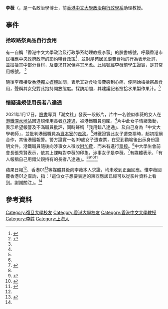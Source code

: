 '''李薇'''（{{lang-en|Li Wei}}，是一名政治學博士，前[[香港中文大學政治與行政學系|香港中文大學政治與行政學系]]助理教授。

==事件==

===拾取路祭貢品自行食用===
有一自稱「香港中文大學政治及行政學系助理教授李薇」的臉書帳號，呼籲香港市民相應中央政府政府的節約糧食政策<ref name="inm1">{{cite news |title=中大執祭品教授稱獲祖先保護 喚記者撿生果榨汁製特飲 |url=https://www.inmediahk.net/node/1077716 |accessdate=2021-01-18 |date=2020-09-27 |archive-date=2021-03-05 |archive-url=https://web.archive.org/web/20210305051556/https://www.inmediahk.net/node/1077716 |dead-url=no }}</ref>，並對屋苑居民浪費食物的行為表示批評，並撿拾其中部分食材，及要求其家傭將其烹煮。此帳號經李薇前學生證實，是其常用帳號。
<ref name="apple2">{{cite news |title=中大內地教授食路祭品　 拾回家烹調讚美味　稱「我開心關你屁事」 |url=https://hk.appledaily.com/local/20200912/QJQRI5NRARAG5EBUCRB4MROGAY/ |accessdate=2021-01-18 |work=2020.09.12 |archive-date=2021-03-22 |archive-url=https://web.archive.org/web/20210322105320/https://hk.appledaily.com/local/20200912/QJQRI5NRARAG5EBUCRB4MROGAY/ |dead-url=no }}</ref>

隨後李薇接受[[香港獨立媒體|香港獨立媒體]]訪問，表示其對食物浪費感到心痛，便開始檢拾祭品食用，聲稱其女兒對此抱持開放態度。採訪期間，其建議記者撿拾水果製作果汁。<ref name="inm1" />

===懷疑違規使用長者八達通===
2021年1月17日，[[臉書|臉書]]專頁「潮文社」發表一段影片，片中一名貌似李薇的女人在[[港鐵|港鐵]][[深水埗站|深水埗站]]因違規使用長者[[八達通|八達通]]，被港鐵職員包圍。<ref name="apple1" />片中此女子情緒激動，表示希望報警及不滿職員批評，同時聲稱「我用錯八達通」、及自己身為「中文大學老師」，並批判港鐵職員為[[資本家|資本家]]的[[走狗|走狗]]。<ref name="hk01-1" />港鐵證實此女子遭查票時，起初拒絕合作，其後港鐵報警。警方證實一名39歲女子遭查票，在受到勸喻後出示身份證明文件。港鐵職員隨後向涉事女人徵收[[附加費|附加費]]，而未有進行[[票控|票控]]。<ref name="apple1" />中大學生會前會長張秀賢表示，依其上課時對李薇的印象，涉事女子是李薇。<ref name="apple1">{{cite news |title=中大內地學者李薇疑挪用長者八達通搭港鐵斷正 被追收附加費 |url=https://hk.appledaily.com/local/20210117/GLODSNCSDZGZVLLPLGE3F26UTQ/ |accessdate=2021-01-18 |work=蘋果日報 |date=2021-01-17 |archive-date=2021-01-17 |archive-url=https://web.archive.org/web/20210117141406/https://hk.appledaily.com/local/20210117/GLODSNCSDZGZVLLPLGE3F26UTQ/ |dead-url=no }}</ref>有媒體表示，「有人報稱自己用錯父親持有的長者八達通」。<ref name="hk01-1" /><ref>{{cite news |title=中大學者李薇疑挪用長者八達通 搭港鐵遇查發難被追收費 |work=頭條日報 |date=2021-01-17 |url=https://hd.stheadline.com/news/realtime/hk/1977927/%E5%8D%B3%E6%99%82-%E6%B8%AF%E8%81%9E-%E4%B8%AD%E5%A4%A7%E5%AD%B8%E8%80%85%E6%9D%8E%E8%96%87%E7%96%91%E6%8C%AA%E7%94%A8%E9%95%B7%E8%80%85%E5%85%AB%E9%81%94%E9%80%9A-%E6%90%AD%E6%B8%AF%E9%90%B5%E9%81%87%E6%9F%A5%E7%99%BC%E9%9B%A3%E8%A2%AB%E8%BF%BD%E6%94%B6%E8%B2%BB |accessdate=2021-01-24 |archive-date=2021-01-30 |archive-url=https://web.archive.org/web/20210130054848/https://hd.stheadline.com/news/realtime/hk/1977927/%E5%8D%B3%E6%99%82-%E6%B8%AF%E8%81%9E-%E4%B8%AD%E5%A4%A7%E5%AD%B8%E8%80%85%E6%9D%8E%E8%96%87%E7%96%91%E6%8C%AA%E7%94%A8%E9%95%B7%E8%80%85%E5%85%AB%E9%81%94%E9%80%9A-%E6%90%AD%E6%B8%AF%E9%90%B5%E9%81%87%E6%9F%A5%E7%99%BC%E9%9B%A3%E8%A2%AB%E8%BF%BD%E6%94%B6%E8%B2%BB |dead-url=no }}</ref><ref>{{cite news |title=【大鬧港鐵】39歲中大學者李薇疑挪用長者八達通 搭港鐵遇查發難被追收費 |work=香港經濟日報 |date=2021-01-18 |url=https://topick.hket.com/article/2855240/%E3%80%90%E5%A4%A7%E9%AC%A7%E6%B8%AF%E9%90%B5%E3%80%9139%E6%AD%B2%E4%B8%AD%E5%A4%A7%E5%AD%B8%E8%80%85%E6%9D%8E%E8%96%87%E7%96%91%E6%8C%AA%E7%94%A8%E9%95%B7%E8%80%85%E5%85%AB%E9%81%94%E9%80%9A%20%20%20%E6%90%AD%E6%B8%AF%E9%90%B5%E9%81%87%E6%9F%A5%E7%99%BC%E9%9B%A3%E8%A2%AB%E8%BF%BD%E6%94%B6%E8%B2%BB |accessdate=2021-01-24 |archive-date=2021-02-01 |archive-url=https://web.archive.org/web/20210201060444/https://topick.hket.com/article/2855240/%E3%80%90%E5%A4%A7%E9%AC%A7%E6%B8%AF%E9%90%B5%E3%80%9139%E6%AD%B2%E4%B8%AD%E5%A4%A7%E5%AD%B8%E8%80%85%E6%9D%8E%E8%96%87%E7%96%91%E6%8C%AA%E7%94%A8%E9%95%B7%E8%80%85%E5%85%AB%E9%81%94%E9%80%9A%20%20%20%E6%90%AD%E6%B8%AF%E9%90%B5%E9%81%87%E6%9F%A5%E7%99%BC%E9%9B%A3%E8%A2%AB%E8%BF%BD%E6%94%B6%E8%B2%BB |dead-url=no }}</ref><ref>{{cite news |title=39 歲中大「食祭品」教授　疑用長者八達通斷正　怒轟港鐵職員「資本家走狗」 |work=立場新聞 |date=2021-01-17 |url=https://www.thestandnews.com/society/39-%E6%AD%B2%E4%B8%AD%E5%A4%A7-%E9%A3%9F%E7%A5%AD%E5%93%81-%E6%95%99%E6%8E%88-%E7%96%91%E7%94%A8%E9%95%B7%E8%80%85%E5%85%AB%E9%81%94%E9%80%9A%E6%96%B7%E6%AD%A3-%E6%80%92%E8%BD%9F%E6%B8%AF%E9%90%B5%E8%81%B7%E5%93%A1-%E8%B3%87%E6%9C%AC%E5%AE%B6%E8%B5%B0%E7%8B%97/ |accessdate=2021-01-24 |archive-date=2021-02-18 |archive-url=https://web.archive.org/web/20210218195831/https://www.thestandnews.com/society/39-%E6%AD%B2%E4%B8%AD%E5%A4%A7-%E9%A3%9F%E7%A5%AD%E5%93%81-%E6%95%99%E6%8E%88-%E7%96%91%E7%94%A8%E9%95%B7%E8%80%85%E5%85%AB%E9%81%94%E9%80%9A%E6%96%B7%E6%AD%A3-%E6%80%92%E8%BD%9F%E6%B8%AF%E9%90%B5%E8%81%B7%E5%93%A1-%E8%B3%87%E6%9C%AC%E5%AE%B6%E8%B5%B0%E7%8B%97/ |dead-url=no }}</ref>

蘋果日報<ref name="apple1" />、香港01<ref name="hk01-1">{{cite news |title=中大內地教授李薇疑用長者八達通搭港鐵　深水埗站內遭查票拒合作 |url=https://www.hk01.com/%E7%AA%81%E7%99%BC/575623/%E4%B8%AD%E5%A4%A7%E5%85%A7%E5%9C%B0%E6%95%99%E6%8E%88%E6%9D%8E%E8%96%87%E7%96%91%E7%94%A8%E9%95%B7%E8%80%85%E5%85%AB%E9%81%94%E9%80%9A%E6%90%AD%E6%B8%AF%E9%90%B5-%E6%B7%B1%E6%B0%B4%E5%9F%97%E7%AB%99%E5%85%A7%E9%81%AD%E6%9F%A5%E7%A5%A8%E6%8B%92%E5%90%88%E4%BD%9C |accessdate=2021-01-18 |work=香港01 |date=2021-01-17 |archive-date=2021-01-22 |archive-url=https://web.archive.org/web/20210122024053/https://www.hk01.com/%E7%AA%81%E7%99%BC/575623/%E4%B8%AD%E5%A4%A7%E5%85%A7%E5%9C%B0%E6%95%99%E6%8E%88%E6%9D%8E%E8%96%87%E7%96%91%E7%94%A8%E9%95%B7%E8%80%85%E5%85%AB%E9%81%94%E9%80%9A%E6%90%AD%E6%B8%AF%E9%90%B5-%E6%B7%B1%E6%B0%B4%E5%9F%97%E7%AB%99%E5%85%A7%E9%81%AD%E6%9F%A5%E7%A5%A8%E6%8B%92%E5%90%88%E4%BD%9C |dead-url=no }}</ref>等媒體其後向李薇本人求證，均未收到正面回應。惟李薇回覆香港01之查詢，指：「這位女子想要表達的東西應該已經可以從影片資料上看到。謝謝關注」。<ref name="hk01-1" />

==參考資料==
{{reflist}}

{{DEFAULTSORT:Li}}

[[Category:復旦大學校友|Category:復旦大學校友]]
[[Category:香港大學校友|Category:香港大學校友]]
[[Category:香港中文大學教授|Category:香港中文大學教授]]
[[Category:李姓|Category:李姓]]
[[Category:上海人|Category:上海人]]